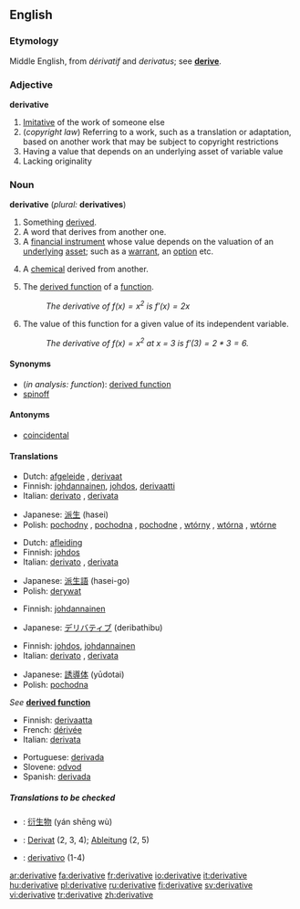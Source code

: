 ==English==

===Etymology===
Middle English, from {{F.}} ''dérivatif'' and {{L.}} ''derivatus''; see '''[[derive]]'''.

===Adjective===
'''derivative'''

#[[Imitative]] of the work of someone else
#(''copyright law'') Referring to a work, such as a translation or adaptation, based on another work that may be subject to copyright restrictions
#Having a value that depends on an underlying asset of variable value
#Lacking originality

===Noun===
'''derivative''' (''plural:'' '''derivatives''')

#Something [[derive|derived]].
#A word that derives from another one.
#A [[financial instrument]] whose value depends on the valuation of an [[underlying]] [[asset]]; such as a [[warrant]], an [[option]] etc.
#{{chemistry}} A [[chemical]] derived from another.
#{{calculus}} The [[derived function]] of a [[function]].
#:''The derivative of <math>f(x) = x^2</math> is <math>f'(x) = 2x</math>''
#{{calculus}} The value of this function for a given value of its independent variable.
#:''The derivative of <math>f(x) = x^2</math> at x = 3 is <math>f'(3) = 2*3 = 6</math>.''

====Synonyms====
*(''in analysis: function''): [[derived function]]
*[[spinoff]]

====Antonyms====
*[[coincidental]]

====Translations====

{{trans-top|something derived}}
*Dutch: [[afgeleide]] {{f}}, [[derivaat]] {{n}}
*Finnish: [[johdannainen]], [[johdos]], [[derivaatti]]
*Italian: [[derivato]] {{m}}, [[derivata]] {{f}}
{{trans-mid}}
*Japanese: [[派生]] (hasei)
*Polish: [[pochodny]] {{m}}, [[pochodna]] {{f}}, [[pochodne]] {{n}}, [[wtórny]] {{m}}, [[wtórna]] {{f}}, [[wtórne]] {{n}}
{{trans-bottom}}

{{trans-top|word that derives from another}}
*Dutch: [[afleiding]] {{f}}
*Finnish: [[johdos]]
*Italian: [[derivato]] {{m}}, [[derivata]] {{f}}
{{trans-mid}}
*Japanese: [[派生語]] (hasei-go)
*Polish: [[derywat]] {{m}}
{{trans-bottom}}

{{trans-top|financial instrument whose value depends on the valuation of an underlying instrument}}
*Finnish: [[johdannainen]]
{{trans-mid}}
*Japanese: [[デリバティブ]] (deribathibu)
{{trans-bottom}}

{{trans-top|chemical derived from another}}
*Finnish: [[johdos]], [[johdannainen]]
*Italian: [[derivato]] {{m}}, [[derivata]] {{f}}
{{trans-mid}}
*Japanese: [[誘導体]] (yūdotai)
*Polish: [[pochodna]] {{f}}
{{trans-bottom}}

{{trans-top|in analysis: function}}
''See'' '''[[derived function]]'''
{{trans-bottom}}

{{trans-top|in analysis: value}}
*Finnish: [[derivaatta]]
*French: [[dérivée]] {{f}}
*Italian: [[derivata]] {{f}}
{{trans-mid}}
*Portuguese: [[derivada#Portuguese|derivada]] {{f}}
*Slovene: [[odvod]] {{m}}
*Spanish: [[derivida#Spanish|derivada]] {{f}}
{{trans-bottom}}

=====Translations to be checked=====
<!--Remove this section once all of the translations below have been moved into the tables above.-->
{{checktrans}}
*{{ttbc|Chinese}}: [[衍生物]] (yán shēng wù)
*{{ttbc|German}}: [[Derivat]] {{n}} (2, 3, 4); [[Ableitung]] {{f}} (2, 5)
*{{ttbc|Spanish}}: [[derivativo]] {{m}} (1-4)

[[ar:derivative]]
[[fa:derivative]]
[[fr:derivative]]
[[io:derivative]]
[[it:derivative]]
[[hu:derivative]]
[[pl:derivative]]
[[ru:derivative]]
[[fi:derivative]]
[[sv:derivative]]
[[vi:derivative]]
[[tr:derivative]]
[[zh:derivative]]